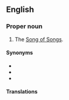 {{book of the Bible|Song of Solomon}}
==English==

===Proper noun===
{{en-proper noun|head=[[canticle|Canticle]] of Canticles}}

# {{lb|en|biblical}} The [[Song of Songs]].

====Synonyms====
* {{l|en|Canticles}}
* {{l|en|Song of Solomon}}
* {{l|en|Song of Songs}}

====Translations====
{{trans-see|Song of Songs}}